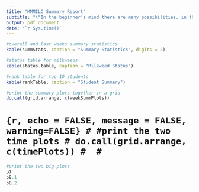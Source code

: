 ```yaml
---
title: "MMMILC Summary Report"
subtitle: "\"In the beginner's mind there are many possibilities, in the expert's mind there are few.\" -Shunryu Suzuki" 
output: pdf_document
date: '`r Sys.time()`'
---
```


```r
#overall and last weeks summary statistics
kable(summStats, caption = "Summary Statistics", digits = 2)
```

```r
#status table for milkweeds
kable(status.table, caption = "Milkweed Status")
```

```r
#rank table for top 10 students
kable(rankTable, caption = "Student Summary")
```

```r
#print the summary plots together in a grid
do.call(grid.arrange, c(weekSummPlots))

```
# ```{r, echo = FALSE, message = FALSE, warning=FALSE}
# #print the two time plots
# do.call(grid.arrange, c(timePlots))
# 
# ```
```r
#print the two big plots
p7
p8.1
p8.2

```

